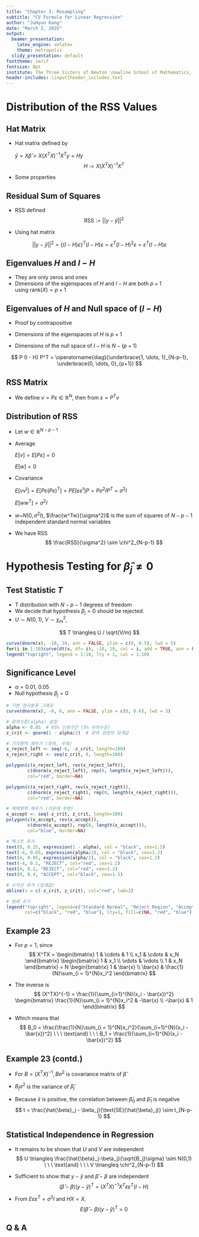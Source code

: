 ```yaml
---
title: "Chapter 3: Resampling"
subtitle: "CV Formula for Linear Regression"
author: "JuHyun Kang"
date: "March 2, 2025"
output:
  beamer_presentation:
    latex_engine: xelatex
    theme: metropolis
  slidy_presentation: default
fonttheme: serif
fontsize: 8pt
institute: The Three Sisters of Newton \newline School of Mathematics, Statistics and Data Science \newline Sungshin Women's University
header-includes: \input{header_includes.tex}
---
```


# Distribution of the RSS Values

## Hat Matrix
- Hat matrix defined by 


  $\hat{y} = X\hat{\beta} = X(X^TX)^{-1}{X^T}y = Hy$
$$H \mathrel{:=} X(X^TX)^{-1}{X^T}$$


- Some properties
\begin{enumerate}
\vspace{0.15cm}
\item $H^2 = X(X^{T} X)^{-1}X^{T} \cdot X(X^{T} X)^{-1}X^{T} = X(X^{T} X)^{-1}(X^{T}X)(X^{T} X)^{-1}X^{T}$ \\ $= X(X^{T} X)^{-1}X^{T} = H$
\vspace{0.15cm}
\item $(I -H)^2 = I-2H+H^{2} = I-2H+H = I-H$
\vspace{0.15cm}
\item $HX = X(X^{T} X)^{-1}X^{T} \cdot X = X$
\vspace{0.15cm}
\item $H^{T} = \{ X(X^{T} X)^{-1}X^{T} \}^{T} = X(X^{T} X)^{-1}X^{T} = H$
\end{enumerate}

## Residual Sum of Squares

- RSS defined
$$
\text{RSS} \mathrel{:=} ||y-\hat{y}||^2
$$

- Using hat matrix
\begin{align*}
y - \hat{y} &= y - Hy = (I-H)y = (I-H)(X\beta+\varepsilon) \\
            &= (X -HX)\beta + (I - H)\varepsilon = (I - H)\varepsilon
\end{align*}

$$
||y - \hat{y}||^2 = \{(I - H)\varepsilon\}^T (I - H)\varepsilon = \varepsilon^T(I-H)^2\varepsilon = \varepsilon^T(I-H)\varepsilon
$$

## Eigenvalues $H$ and $I-H$

- They are only zeros and ones
\vt
- Dimensions of the eigenspaces of $H$ and $I-H$ are both $p + 1$ \
\vspace{0.1cm}
\textbf{Proof} using rank$(X) = p+1$ 
\begin{align*}
\text{rank}(H) &\le \text{min}\{\text{rank}(X(X^TX)^{-1}), \text{rank}(X)\} \le \text{rank}(X) = p + 1 \\
\text{rank}(H) &\ge \text{rank}(HX) = \text{rank}(X) = p + 1
\end{align*}


## Eigenvalues of $H$ and Null space of ($I-H$)
- Proof by contrapositive
\begin{align*}
Hx = x \Rightarrow (I - H)x = 0 \\
(I - H)x = 0 \Rightarrow Hx = x
\end{align*}
- Dimensions of the eigenspaces of $H$ is $p + 1$ \
\vt

- Dimensions of the null space of $I-H$ is $N - (p+1)$

$$
P (I - H) P^T = \operatorname{diag}(\underbrace{1, \dots, 1}_{N-p-1}, \underbrace{0, \dots, 0}_{p+1})
$$

## RSS Matrix
-  We define $v = P\varepsilon \in \mathbb{R}^N$, then from $\varepsilon = P^Tv$
\begin{align*}
\text{RSS} 
&= \varepsilon^T(I - H)\varepsilon = (P^Tv)^T(I-H)P^Tv = v^TP(I-H)P^Tv \\
&= [v_1, \cdots, v_{N-p-1}, v_{N-p}, \cdots, v_n] 
\begin{bmatrix}
1      & 0      &\cdots  &  \cdots & \cdots & 0 \\
0      & \ddots & 0      &  \cdots & \cdots & \vdots \\
\vdots & 0      & 1      &  \cdots & \cdots & 0 \\
0      & 0      & 0      &  \cdots & \cdots & \cdots \\
\vdots & \vdots & \vdots &  \vdots & \ddots & \vdots \\
0      & \cdots & 0      &  \cdots & \cdots & 0
\end{bmatrix}
\begin{bmatrix}
v_1 \\
\vdots \\
v_{N-p-1} \\
v_{N-p} \\
\vdots \\
v_N
\end{bmatrix} 
&= \sum^{N-p-1}_{i = 1}v_i^2
\end{align*}

## Distribution of RSS
- Let $w \in \mathbb{R}^{N-p-1}$
\vt
- Average 

  $E[v] = E[P\varepsilon] = 0$

  $E[w] = 0$
\vt

- Covariance 

  $E[vv^t] = E[P\varepsilon(P\varepsilon)^T] = PE[\varepsilon\varepsilon^t]P=P\sigma^2IP^T = \sigma^2I$
  
  $E[ww^T] = \sigma^2I$
\vt
- $w$~$N(0,\sigma^2I)$, $\frac{w^Tw}{\sigma^2}$ is the sum of squares of $N-p-1$ independent standard normal variables

- We have RSS
$$
\frac{RSS}{\sigma^2} \sim \chi^2_{N-p-1}
$$

# Hypothesis Testing for $\hat{\beta}_j \ne 0$

## Test Statistic $T$
- T distribution with $N - p -1$ degrees of freedom
\vt
- We decide that hypothesis $\beta_j = 0$ should be rejected.
\vt
- $U \sim N(0,1),\ V \sim \chi^2_m$, 

$$
T \triangleq U / \sqrt{V/m}
$$

```r
curve(dnorm(x), -10, 10, ann = FALSE, ylim = c(0, 0.5), lwd = 5)
for(i in 1:10)curve(dt(x, df= i), -10, 10, col = i, add = TRUE, ann = FALSE)
legend("topright", legend = 1:10, lty = 1, col = 1:10)
```

## Significance Level
- $\alpha = 0.01,\ 0.05$
\vt
- Null hypothesis $\beta_j = 0$

```r
# 기본 정규분포 그래프
curve(dnorm(x), -6, 6, ann = FALSE, ylim = c(0, 0.6), lwd = 3)

# 유의수준(alpha) 설정
alpha <- 0.05  # 95% 신뢰구간 (5% 유의수준)
z_crit <- qnorm(1 - alpha/2)  # 양측 검정의 임계값

# 기각영역 채우기 (좌측, 우측)
x_reject_left <- seq(-6, -z_crit, length=100)
x_reject_right <- seq(z_crit, 6, length=100)

polygon(c(x_reject_left, rev(x_reject_left)), 
        c(dnorm(x_reject_left), rep(0, length(x_reject_left))), 
        col="red", border=NA)

polygon(c(x_reject_right, rev(x_reject_right)), 
        c(dnorm(x_reject_right), rep(0, length(x_reject_right))), 
        col="red", border=NA)

# 채택영역 채우기 (가운데 부분)
x_accept <- seq(-z_crit, z_crit, length=100)
polygon(c(x_accept, rev(x_accept)), 
        c(dnorm(x_accept), rep(0, length(x_accept))), 
        col="blue", border=NA)

# 텍스트 추가
text(0, 0.25, expression(1 - alpha), col = "black", cex=1.5)
text(-4, 0.05, expression(alpha/2), col = "black", cex=1.2)
text(4, 0.05, expression(alpha/2), col = "black", cex=1.2)
text(-4, 0.1, "REJECT", col="red", cex=1.2)
text(4, 0.1, "REJECT", col="red", cex=1.2)
text(0, 0.4, "ACCEPT", col="black", cex=1.5)

# 수직선 추가 (임계값)
abline(v = c(-z_crit, z_crit), col="red", lwd=2)

# 범례 추가
legend("topright", legend=c("Standard Normal", "Reject Region", "Accept Region"),
       col=c("black", "red", "blue"), lty=1, fill=c(NA, "red", "blue"), border=NA)

```

## Example 23
- For $p=1$, since
$$
X^TX = \begin{bmatrix} 1 & \cdots   & 1 \\
                       x_1 & \cdots & x_N
       \end{bmatrix}
       \begin{bmatrix}
       1 & x_1 \\
       \vdots & \vdots \\
       1 & x_N
       \end{bmatrix}
       = N \begin{bmatrix}
            1 & \bar{x} \\
            \bar{x} & \frac{1}{N}\sum_{i = 1}^{N}x_i^2
           \end{bmatrix}
$$
- The inverse is
$$
(X^TX)^{-1}  = \frac{1}{\sum_{i=1}^{N}(x_i - \bar{x})^2}
                         \begin{bmatrix}
                            \frac{1}{N}\sum_{i = 1}^{N}x_i^2       & -\bar{x} \\
                            -\bar{x}                               & 1
                         \end{bmatrix}
$$

- Which means that
$$
B_0 = \frac{\frac{1}{N}\sum_{i = 1}^{N}x_i^2}{\sum_{i=1}^{N}(x_i - \bar{x})^2} \ \ \ \text{and} \ \ \ B_1 = \frac{1}{\sum_{i=1}^{N}(x_i - \bar{x})^2}
$$

## Example 23 (contd.)
- For $B = (X^TX)^{-1}, B\sigma^2$ is covariance matrix of $\hat{\beta}$

- $B_j\sigma^2$ is the variance of $\hat{\beta}_j$

- Because $\bar{x}$ is positive, the correlation between $\hat{\beta}_0$ and $\hat{\beta}_1$ is negative
$$
t = \frac{\hat{\beta}_j - \beta_j}{\text{SE}(\hat{\beta}_j)} \sim t_{N-p-1}
$$

## Statistical Independence in Regression
- It remains to be shown that $U$ and $V$ are independent
$$
U \triangleq \frac{\hat{\beta}_j-\beta_j}{\sqrt{B_j}\sigma} \sim N(0,1) \ \ \ \text{and} \ \ \ V \triangleq \chi^2_{N-p-1}
$$
- Sufficient to show that $y - \hat{y}$ and $\hat{\beta} - \beta$ are independent
$$
(\hat{\beta} - \beta)(y-\hat{y})^T = (X^TX)^{-1}X^T\varepsilon\varepsilon^T(I-H)
$$

- From $E\varepsilon\varepsilon^T =\sigma^2I$ and $HX = X$,
$$
E(\hat{\beta} -\beta)(y-\hat{y})^T = 0
$$


## Q & A

\begin{center}
  {\bf {\Huge Q \& A}}
\end{center}

## 

\begin{center}
  {\bf {\Huge Thank you :)}}
\end{center}

